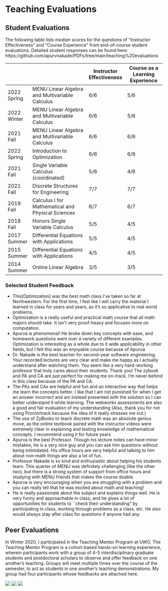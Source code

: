 # Teaching Evaluations

## Student Evaluations

The following table lists *median* scores for the questions of "Instructor Effectiveness" and "Course Experience" from end-of-course student evaluations. Detailed student responses can be found here: https://github.com/apurvnakade/PDFs/tree/main/teaching%20evaluations

|             |                                                   | Instructor Effectiveness | Course as a Learning Experience |
| ----------- | ------------------------------------------------- | ------------------------ | ------------------------------- |
| 2022 Spring | MENU Linear Algebra and Multivariable Calculus    | 6/6                      | 5/6                             |
| 2022 Winter | MENU Linear Algebra and Multivariable Calculus    | 6/6                      | 5/6                             |
| 2021 Fall   | MENU Linear Algebra and Multivariable Calculus    | 6/6                      | 6/6                             |
| 2022 Spring | Introduction to Optimization                      | 6/6                      | 6/6                             |
| 2021 Fall   | Single Variable Calculus (coordinated)            | 5/6                      | 4/6                             |
| 2021 Fall   | Discrete Structures for Engineering               | 7/7                      | 7/7                             |
| 2019 Fall   | Calculus I for Mathematical and Physical Sciences | 6/7                      | 6/7                             |
| 2018 Fall   | Honors Single Variable Calculus                   | 5/5                      | 4/5                             |
| 2017 Summer | Differential Equations with Applications          | 5/5                      | 4/5                             |
| 2015 Summer | Differential Equations with Applications          | 4/5                      | 4/5                             |
| 2014 Summer | Online Linear Algebra                             | 3/5                      | 3/5                             |

### Selected Student Feedback

- This[Optimization] was the best math class I've taken so far at Northwestern. For the first time, I feel like I will carry the material I learned in class
for years and years, as it's so applicative to real world problems. 
- Optimization is a really useful and practical math course that all math majors should take. It isn't very proof-heavy and focuses
more on computation.    
- Apurva is phenomenal! He broke down key concepts with ease, and homework questions went over a variety of different examples.
Optimization is interesting as a whole due to it wide applicability in other fields, but I felt this was an enjoyable course because of
Apurva
- Dr. Nakade is the best teacher for second-year software engineering. Your recorded lectures are very clear and make me happy as I
actually understand after watching them. You seem like a very hard-working professor that truly cares about their students. Thank you!
The zybook and PA and CA are just perfect for making me on-track. I'm never behind in this class because of the PA and CA.
- The PAs and CAs are helpful and
fun and an interactive way that helps me learn the concepts better. I like that I am not punished for when I get an answer incorrect and
am instead presented with the solution so I can better understand it while learning. The webworks assessments are also a good and
fair evaluation of my understanding 
(Also, thank you for not using Proctortrack because the idea of it really stresses me out.)
- The use of ZyBooks to teach discrete math was an absolute genius move, as the online textbook paired with the instructor videos were
extremely clear in explaining and testing knowledge of mathematical concepts. I recommend using it for future years
- Apurva is the best Professor. Though his lecture notes can have minor mistakes, he is a very nice guy and you can ask him
questions without being intimidated. His office hours are very helpful and talking to him about non–math things are also a lot of fun.
- Professor Nakade is so kind and enthusiastic about helping his students learn. This quarter of MENU was definitely challenging
(like the other two), but there is a strong system of support from office hours and studying with MENU friends that makes the course
doable. 
- Apurva is very encouraging when you are struggling with a problem and you can really tell that he was excited about math and
teaching!        
- He is really passionate about the subject and explains things well. He is very funny and approachable in class, and he gives a lot of
opportunities for students to ``check their understanding" by participating in class, working through problems as a class, etc. He
also would always stay after class for questions if anyone had any.

## Peer Evaluations
  In Winter 2020, I participated in the Teaching Mentor Program at UWO.
  The Teaching Mentor Program is a cohort-based hands-on learning experience, wherein participants
  work with a group of 4-5 interdisciplinary graduate students and postdoctoral scholars to observe
  and offer feedback on one another's teaching. Groups will meet multiple times over the course of
  the semester, to act as students in one another’s teaching demonstrations. My group had four
  participants whose feedbacks are attached here.

  ![](images/2020 UWO CTL Teaching Mentor Program_page-0001.jpg)
  ![](images/2020 UWO CTL Teaching Mentor Program_page-0002.jpg)
  ![](images/2020 UWO CTL Teaching Mentor Program_page-0003.jpg)